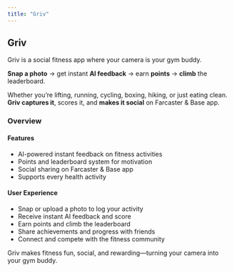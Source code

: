 ```yaml
---
title: "Griv"
---
```

## Griv

Griv is a social fitness app where your camera is your gym buddy.

**Snap a photo** → get instant **AI feedback** → earn **points** → **climb** the leaderboard.

Whether you’re lifting, running, cycling, boxing, hiking, or just eating clean. **Griv captures it**, scores it, and **makes it social** on Farcaster & Base app.

### Overview

#### Features

- AI-powered instant feedback on fitness activities
- Points and leaderboard system for motivation
- Social sharing on Farcaster & Base app
- Supports every health activity

#### User Experience

- Snap or upload a photo to log your activity
- Receive instant AI feedback and score
- Earn points and climb the leaderboard
- Share achievements and progress with friends
- Connect and compete with the fitness community

Griv makes fitness fun, social, and rewarding—turning your camera into your gym buddy.
